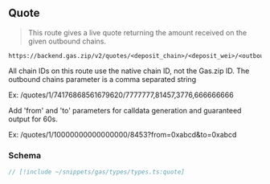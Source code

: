
## Quote

> This route gives a live quote returning the amount received on the given outbound chains.

```
https://backend.gas.zip/v2/quotes/<deposit_chain>/<deposit_wei>/<outbound_chains>
```

<Callout type="warning" className="note">
  All chain IDs on this route use the native chain ID, not the Gas.zip ID.
</Callout>

<Callout type="info" className="info">
  The outbound chains parameter is a comma separated string

Ex: /quotes/1/74176868561679620/7777777,81457,3776,666666666
</Callout>

<Callout type="info" className="info">
Add 'from' and 'to' parameters for calldata generation and guaranteed output for 60s.

Ex: /quotes/1/10000000000000000/8453?from=0xabcd&to=0xabcd
</Callout>

### Schema

```ts
// [!include ~/snippets/gas/types/types.ts:quote]
```
